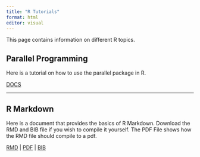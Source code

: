 ```yaml
---
title: "R Tutorials"
format: html
editor: visual
---
```


This page contains information on different R topics.


## Parallel Programming

Here is a tutorial on how to use the parallel package in R.

[DOCS](hpcc/parallel_notebook.nb.html)

***

## R Markdown

Here is a document that provides the basics of R Markdown. Download the RMD and BIB file if you wish to compile it yourself.
The PDF File shows how the RMD file should compile to a pdf.


[RMD](r_tutorials/RMarkdown.Rmd) | [PDF](r_tutorials/RMarkdown.pdf) | [BIB](r_tutorials/Example.bib)

